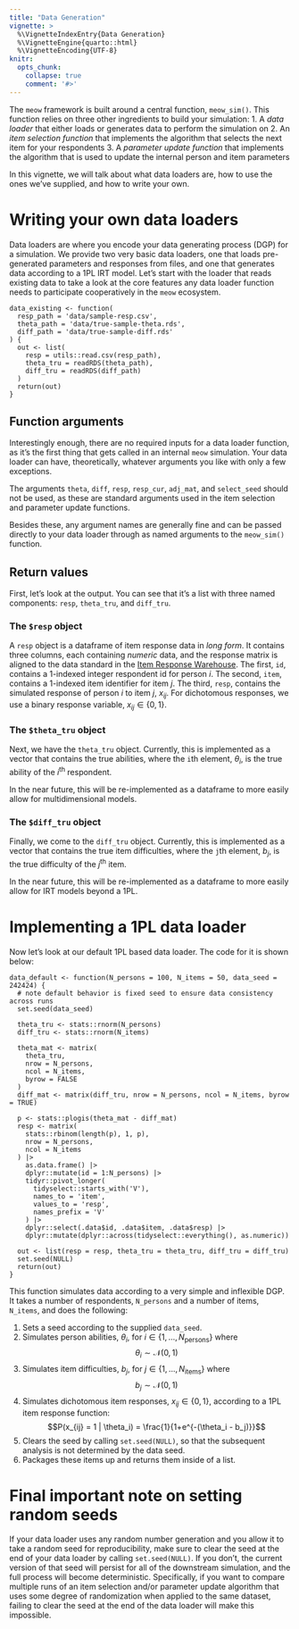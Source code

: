 ```yaml
---
title: "Data Generation"
vignette: >
  %\VignetteIndexEntry{Data Generation}
  %\VignetteEngine{quarto::html}
  %\VignetteEncoding{UTF-8}
knitr:
  opts_chunk:
    collapse: true
    comment: '#>'
---
```


The `meow` framework is built around a central function, `meow_sim()`. This function relies on three other ingredients to build your simulation:
1. A _data loader_ that either loads or generates data to perform the simulation on
2. An _item selection function_ that implements the algorithm that selects the next item for your respondents
3. A _parameter update function_ that implements the algorithm that is used to update the internal person and item parameters

In this vignette, we will talk about what data loaders are, how to use the ones we've supplied, and how to write your own.

# Writing your own data loaders

Data loaders are where you encode your data generating process (DGP) for a simulation. We provide two very basic data loaders, one that loads pre-generated parameters and responses from files, and one that generates data according to a 1PL IRT model. Let's start with the loader that reads existing data to take a look at the core features any data loader function needs to participate cooperatively in the `meow` ecosystem.

```
data_existing <- function(
  resp_path = 'data/sample-resp.csv',
  theta_path = 'data/true-sample-theta.rds',
  diff_path = 'data/true-sample-diff.rds'
) {
  out <- list(
    resp = utils::read.csv(resp_path),
    theta_tru = readRDS(theta_path),
    diff_tru = readRDS(diff_path)
  )
  return(out)
}
```

## Function arguments

Interestingly enough, there are no required inputs for a data loader function, as it's the first thing that gets called in an internal `meow` simulation. Your data loader can have, theoretically, whatever arguments you like with only a few exceptions.

The arguments `theta`, `diff`, `resp`, `resp_cur`, `adj_mat`, and `select_seed` should not be used, as these are standard arguments used in the item selection and parameter update functions.

Besides these, any argument names are generally fine and can be passed directly to your data loader through as named arguments to the `meow_sim()` function.


## Return values

First, let's look at the output. You can see that it's a list with three named components: `resp`, `theta_tru`, and `diff_tru`.

### The `$resp` object

A `resp` object is a dataframe of item response data in _long form_. It contains three columns, each containing _numeric_ data, and the response matrix is aligned to the data standard in the [Item Response Warehouse](https://itemresponsewarehouse.org/). The first, `id`, contains a 1-indexed integer respondent id for person $i$. The second, `item`, contains a 1-indexed item identifier for item $j$. The third, `resp`, contains the simulated response of person $i$ to item $j$, $x_{ij}$. For dichotomous responses, we use a binary response variable, $x_{ij} \in \{0,1\}$.

### The `$theta_tru` object

Next, we have the `theta_tru` object. Currently, this is implemented as a vector that contains the true abilities, where the `i`th element, $\theta_i$, is the true ability of the $i^\text{th}$ respondent. 

In the near future, this will be re-implemented as a dataframe to more easily allow for multidimensional models.

### The `$diff_tru` object

Finally, we come to the `diff_tru` object. Currently, this is implemented as a vector that contains the true item difficulties, where the `j`th element, $b_j$, is the true difficulty of the $j^\text{th}$ item. 

In the near future, this will be re-implemented as a dataframe to more easily allow for IRT models beyond a 1PL.

# Implementing a 1PL data loader

Now let's look at our default 1PL based data loader. The code for it is shown below:

```
data_default <- function(N_persons = 100, N_items = 50, data_seed = 242424) {
  # note default behavior is fixed seed to ensure data consistency across runs
  set.seed(data_seed)

  theta_tru <- stats::rnorm(N_persons)
  diff_tru <- stats::rnorm(N_items)

  theta_mat <- matrix(
    theta_tru,
    nrow = N_persons,
    ncol = N_items,
    byrow = FALSE
  )
  diff_mat <- matrix(diff_tru, nrow = N_persons, ncol = N_items, byrow = TRUE)

  p <- stats::plogis(theta_mat - diff_mat)
  resp <- matrix(
    stats::rbinom(length(p), 1, p),
    nrow = N_persons,
    ncol = N_items
  ) |>
    as.data.frame() |>
    dplyr::mutate(id = 1:N_persons) |>
    tidyr::pivot_longer(
      tidyselect::starts_with('V'),
      names_to = 'item',
      values_to = 'resp',
      names_prefix = 'V'
    ) |>
    dplyr::select(.data$id, .data$item, .data$resp) |>
    dplyr::mutate(dplyr::across(tidyselect::everything(), as.numeric))

  out <- list(resp = resp, theta_tru = theta_tru, diff_tru = diff_tru)
  set.seed(NULL)
  return(out)
}
```

This function simulates data according to a very simple and inflexible DGP. It takes a number of respondents, `N_persons` and a number of items, `N_items`, and does the following:

1. Sets a seed according to the supplied `data_seed`.
2. Simulates person abilities, $\theta_i$, for $i \in \{1, ..., N_\text{persons}\}$ where 
$$\theta_i \sim \mathcal{N}(0,1)$$
2. Simulates item difficulties, $b_j$, for $j \in \{1, ..., N_\text{items}\}$ where 
$$b_j \sim \mathcal{N}(0,1)$$
3. Simulates dichotomous item responses, $x_{ij} \in \{0,1\}$, according to a 1PL item response function:
$$P(x_{ij} = 1 | \theta_i) = \frac{1}{1+e^{-(\theta_i - b_j)}}$$
4. Clears the seed by calling `set.seed(NULL)`, so that the subsequent analysis is not determined by the data seed. 
5. Packages these items up and returns them inside of a list.

# Final important note on setting random seeds

If your data loader uses any random number generation and you allow it to take a random seed for reproducibility, make sure to clear the seed at the end of your data loader by calling `set.seed(NULL)`. If you don't, the current version of that seed will persist for all of the downstream simulation, and the full process will become deterministic. Specifically, if you want to compare multiple runs of an item selection and/or parameter update algorithm that uses some degree of randomization when applied to the same dataset, failing to clear the seed at the end of the data loader will make this impossible.